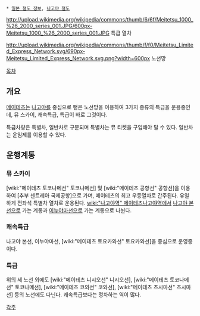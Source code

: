  * [[일본 철도 정보]], [[나고야 철도]]

http://upload.wikimedia.org/wikipedia/commons/thumb/6/6f/Meitetsu_1000_%26_2000_series_001.JPG/600px-Meitetsu_1000_%26_2000_series_001.JPG
특급 열차

http://upload.wikimedia.org/wikipedia/commons/thumb/f/f0/Meitetsu_Limited_Express_Network.svg/690px-Meitetsu_Limited_Express_Network.svg.png?width=600px
노선망

[[목차]]
== 개요 ==
[[메이테츠]]는 [[나고야]]를 중심으로 뻗은 노선망을 이용하여 3가지 종류의 특급을 운용중인데, 뮤 스카이, 쾌속특급, 특급이 바로 그것이다.

특급차량은 특별차, 일반차로 구분되며 특별차는 뮤 티켓을 구입해야 탈 수 있다. 일반차는 운임제를 이용할 수 있다.

== 운행계통 ==
=== 뮤 스카이 ===
[wiki:"메이테츠 토코나메선" 토코나메선] 및 [wiki:"메이테츠 공항선" 공항선]을 이용하여 [추부 센트레아 국제공항]으로 가며, 메이테츠의 최고 우등열차로 간주된다. 유일하게 전좌석 특별차 열차로 운용된다. [[wiki:"나고야역" 메이테츠나고야역]]에서 [[나고야 본선]]으로 가는 계통과 [[이누야마선]]으로 가는 계통으로 나뉜다.

=== 쾌속특급 ===
나고야 본선, 이누야마선, [wiki:"메이테츠 토요카와선" 토요카와선]을 중심으로 운영중이다.

=== 특급 ===
위의 세 노선 외에도 [wiki:"메이테츠 니시오선" 니시오선], [wiki:"메이테츠 토코나메선" 토코나메선], [wiki:"메이테츠 코와선" 코와선], [wiki:"메이테츠 츠시마선" 츠시마선] 등의 노선에도 다닌다. 쾌속특급보다는 정차하는 역이 많다.

[[각주]]
